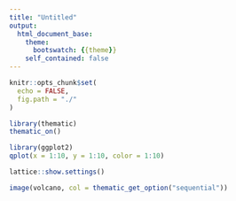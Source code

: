 ```yaml
---
title: "Untitled"
output: 
  html_document_base:
    theme: 
      bootswatch: {{theme}}
    self_contained: false
---
```


```r
knitr::opts_chunk$set(
  echo = FALSE,
  fig.path = "./"
)
```

```r
library(thematic)
thematic_on()
```

```r
library(ggplot2)
qplot(x = 1:10, y = 1:10, color = 1:10)
```

```r
lattice::show.settings()
```

```r
image(volcano, col = thematic_get_option("sequential"))
```

